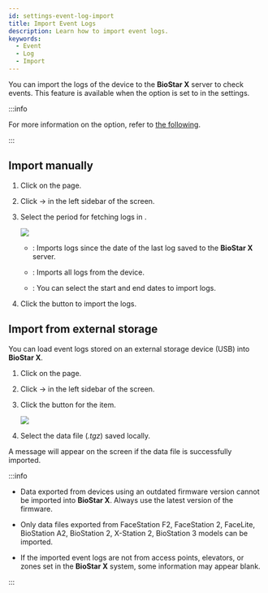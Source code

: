 ```yaml
---
id: settings-event-log-import
title: Import Event Logs
description: Learn how to import event logs.
keywords:
  - Event
  - Log
  - Import
---
```


You can import the logs of the device to the **BioStar X** server to check events. This feature is available when the <Cmd sid='setting.server.logUploadType' product='2' /> option is set to <Cmd sid='common.manual' product='2' /> in the <Cmd sid='setting.server' product='2' /> settings.

:::info

For more information on the <Cmd sid='setting.server.logUploadType' product='2' /> option, refer to [the following](settings-server-server#basic-setting).

:::

## Import manually

1. Click <Cmd sid='shell.header.setting' /> on the <Cmd sid='shell.header.launcher' /> page.

2. Click <Cmd sid='setting.menu.event.root' /> → <Cmd sid='setting.menu.event.eventLogImport' /> in the left sidebar of the screen.

3. Select the period for fetching logs in <Cmd sid='setting.eventLogImport.UpdateLog.label' />.

   <Image src='/img/biostarx-settings-event-log-from-device.png' />

   * <Cmd sid='setting.eventLogImport.UpdateLog.dropdown.SinceLast' product='2' />: Imports logs since the date of the last log saved to the **BioStar X** server.

   * <Cmd sid='setting.eventLogImport.UpdateLog.dropdown.All' product='2' />: Imports all logs from the device.

   * <Cmd sid='setting.eventLogImport.UpdateLog.dropdown.UserDefined' product='2' />: You can select the start and end dates to import logs.

4. Click the <Cmd sid='button.updateLog' product='2' /> button to import the logs.

## Import from external storage

You can load event logs stored on an external storage device (USB) into **BioStar X**.

1. Click <Cmd sid='shell.header.setting' /> on the <Cmd sid='shell.header.launcher' /> page.

2. Click <Cmd sid='setting.menu.event.root' /> → <Cmd sid='setting.menu.event.eventLogImport' /> in the left sidebar of the screen.

3. Click the <Cmd sid='button.browse' product='2' /> button for the <Cmd sid='menu.dataImport' product='2' /> item.

   <Image src='/img/biostarx-settings-event-log-import-data.png' />

4. Select the data file (*.tgz*) saved locally.

A message will appear on the screen if the data file is successfully imported.

:::info

* Data exported from devices using an outdated firmware version cannot be imported into **BioStar X**. Always use the latest version of the firmware.

* Only data files exported from FaceStation F2, FaceStation 2, FaceLite, BioStation A2, BioStation 2, X-Station 2, BioStation 3 models can be imported.

* If the imported event logs are not from access points, elevators, or zones set in the **BioStar X** system, some information may appear blank.

:::
